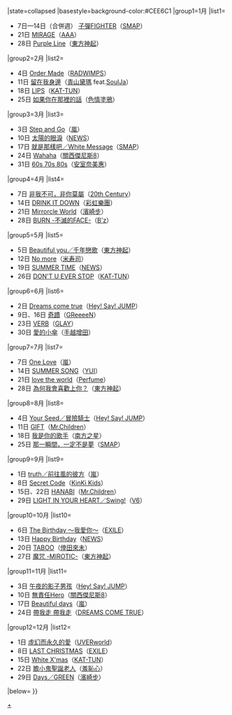 {{Navbox
|bodyclass=hlist

|name=Oricon單曲週榜冠軍 (2008年)
|title=[[Oricon公信榜|Oricon]][[2008年Oricon單曲週榜冠軍作品列表|單曲週榜冠軍作品及獲得者]]{{#if:{{{1|}}}|（{{{1|}}}）|}}
|state=<includeonly>collapsed</includeonly>
|basestyle=background-color:#CEE6C1
|group1=1月
|list1=
*7日—14日（合併週） [[子彈FIGHTER]]（[[SMAP]]）
*21日 [[MIRAGE (AAA單曲)|MIRAGE]]（[[AAA (音樂團體)|AAA]]）
*28日 [[Purple Line]]（[[東方神起]]）
|group2=2月
|list2=
*4日 [[Order Made]]（[[RADWIMPS]]）
*11日 [[留在我身邊]]（[[青山黛瑪]] feat.[[SoulJa]]）
*18日 [[LIPS]]（[[KAT-TUN]]）
*25日 [[如果你在那裡的話]]（[[色情塗鴉]]）
|group3=3月
|list3=
*3日 [[Step and Go]]（[[嵐]]）
*10日 [[太陽的眼淚]]（[[NEWS]]）
*17日 [[就是那樣吧/White Message|就是那樣吧／White Message]]（[[SMAP]]）
*24日 [[Wahaha]]（[[關西傑尼斯8]]）
*31日 [[60s 70s 80s]]（[[安室奈美惠]]）
|group4=4月
|list4=
*7日 [[非我不可，非你莫屬]]（[[V6 (偶像團體)|20th Century]]）
*14日 [[DRINK IT DOWN]]（[[彩虹樂團]]）
*21日 [[Mirrorcle World]]（[[濱崎步]]）
*28日 [[BURN -不滅的FACE-]]（[[B'z]]）
|group5=5月
|list5=
*5日 [[Beautiful you/千年戀歌|Beautiful you／千年戀歌]]（[[東方神起]]）
*12日 [[No more]]（[[堂本光一|米寿司]]）
*19日 [[SUMMER TIME]]（[[NEWS]]）
*26日 [[DON'T U EVER STOP]]（[[KAT-TUN]]）
|group6=6月
|list6=
*2日 [[Dreams come true (Hey! Say! JUMP單曲)|Dreams come true]]（[[Hey! Say! JUMP]]）
*9日、16日 [[奇蹟 (GReeeeN單曲)|奇蹟]]（[[GReeeeN]]）
*23日 [[VERB]]（[[GLAY]]）
*30日 [[愛的小傘]]（[[手越增田]]）
|group7=7月
|list7=
*7日 [[One Love (嵐)|One Love]]（[[嵐]]）
*14日 [[SUMMER SONG]]（[[YUI]]）
*21日 [[love the world]]（[[Perfume (日本音乐团体)|Perfume]]）
*28日 [[為何我會喜歡上你？]]（[[東方神起]]）
|group8=8月
|list8=
*4日 [[Your Seed/冒險騎士|Your Seed／冒險騎士]]（[[Hey! Say! JUMP]]）
*11日 [[GIFT (Mr.Children單曲)|GIFT]]（[[Mr.Children]]）
*18日 [[我是你的歌手]]（[[南方之星]]）
*25日 [[那一瞬間，一定不是夢]]（[[SMAP]]）
|group9=9月
|list9=
*1日 [[truth/前往風的彼方|truth／前往風的彼方]]（[[嵐]]）
*8日 [[Secret Code]]（[[近畿小子|KinKi Kids]]）
*15日、22日 [[HANABI (Mr.Children單曲)|HANABI]]（[[Mr.Children]]）
*29日 [[LIGHT IN YOUR HEART/Swing!|LIGHT IN YOUR HEART／Swing!]]（[[V6 (偶像團體)|V6]]）
|group10=10月
|list10=
*6日 [[The Birthday ～我愛你～]]（[[放浪兄弟|EXILE]]）
*13日 [[Happy Birthday (NEWS單曲)|Happy Birthday]]（[[NEWS]]）
*20日 [[TABOO]]（[[倖田來未]]）
*27日 [[魔咒 -MIROTIC-]]（[[東方神起]]）
|group11=11月
|list11=
*3日 [[午夜的影子男孩]]（[[Hey! Say! JUMP]]）
*10日 [[無責任Hero]]（[[關西傑尼斯8]]）
*17日 [[Beautiful days (嵐)|Beautiful days]]（[[嵐]]）
*24日 [[帶我走 帶我走]]（[[DREAMS COME TRUE]]）
|group12=12月
|list12=
*1日 [[虛幻而永久的愛]]（[[UVERworld]]）
*8日 [[LAST CHRISTMAS (EXILE單曲)|LAST CHRISTMAS]]（[[放浪兄弟|EXILE]]）
*15日 [[White X'mas]]（[[KAT-TUN]]）
*22日 [[膽小鬼聖誕老人]]（[[羞恥心 (組合)|羞恥心]]）
*29日 [[Days/GREEN|Days／GREEN]]（[[濱崎步]]）
|below={{Oricon單曲週榜冠軍/年份別模板}}
}}<noinclude>

[[Category:2008年Oricon單曲週榜冠軍作品|+]]</noinclude>